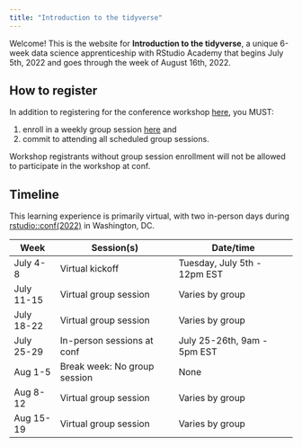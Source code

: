 ```yaml
---
title: "Introduction to the tidyverse"
---
```


Welcome! This is the website for **Introduction to the tidyverse**, a unique 6-week data science apprenticeship with RStudio Academy that begins July 5th, 2022 and goes through the week of August 16th, 2022.

## How to register

In addition to registering for the conference workshop [here](https://www.rstudio.com/conference/), you MUST:

(1) enroll in a weekly group session [here](https://forms.gle/e3zh6wsEJ6hhn4rU8) and
(2) commit to attending all scheduled group sessions.

Workshop registrants without group session enrollment will not be allowed to participate in the workshop at conf.

## Timeline

This learning experience is primarily virtual, with two in-person days during [rstudio::conf(2022)](https://www.rstudio.com/conference/) in Washington, DC.

| **Week**   | **Session(s)**               | **Date/time**                |
|------------|------------------------------|------------------------------|
| July 4-8   | Virtual kickoff              | Tuesday, July 5th - 12pm EST |
| July 11-15 | Virtual group session        | Varies by group              |
| July 18-22 | Virtual group session        | Varies by group              |
| July 25-29 | In-person sessions at conf   | July 25-26th, 9am - 5pm EST  |
| Aug 1-5    | Break week: No group session | None                         |
| Aug 8-12   | Virtual group session        | Varies by group              |
| Aug 15-19  | Virtual group session        | Varies by group              |

